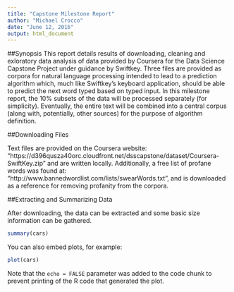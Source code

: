 ```yaml
---
title: "Capstone Milestone Report"
author: "Michael Crocco"
date: "June 12, 2016"
output: html_document
---
```


##Synopsis
This report details results of downloading, cleaning and exloratory data analysis of data provided by Coursera for the Data Science Capstone Project under guidance by Swiftkey. Three files are provided as corpora for natural language processing intended to lead to a prediction algorithm which, much like Swiftkey's keyboard application, should be able to predict the next word typed based on typed input. In this milestone report, the 10% subsets of the data will be processed separately (for simplicity). Eventually, the entire text will be combined into a central corpus (along with, potentially, other sources) for the purpose of algorithm definition.

##Downloading Files

Text files are provided on the Coursera website: "https://d396qusza40orc.cloudfront.net/dsscapstone/dataset/Coursera-SwiftKey.zip" and are written locally. Additionally, a free list of profane words was found at: "http://www.bannedwordlist.com/lists/swearWords.txt", and is downloaded as a reference for removing profanity from the corpora.

##Extracting and Summarizing Data

After downloading, the data can be extracted and some basic size information can be gathered.


```r
summary(cars)
```

You can also embed plots, for example:

```r
plot(cars)
```

Note that the `echo = FALSE` parameter was added to the code chunk to prevent printing of the R code that generated the plot.
